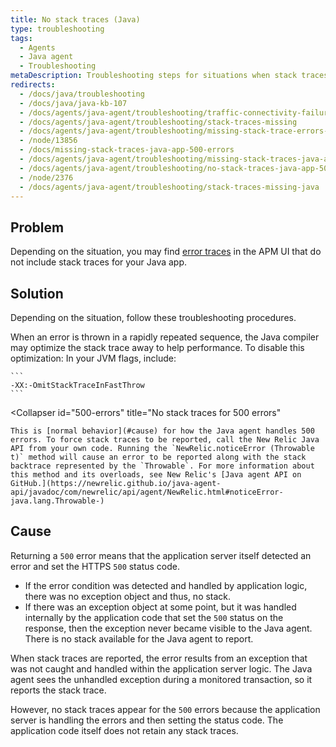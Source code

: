 ```yaml
---
title: No stack traces (Java)
type: troubleshooting
tags:
  - Agents
  - Java agent
  - Troubleshooting
metaDescription: Troubleshooting steps for situations when stack traces are missing for error traces with your New Relic Java app.
redirects:
  - /docs/java/troubleshooting
  - /docs/java/java-kb-107
  - /docs/agents/java-agent/troubleshooting/traffic-connectivity-failure
  - /docs/agents/java-agent/troubleshooting/stack-traces-missing
  - /docs/agents/java-agent/troubleshooting/missing-stack-trace-errors-java
  - /node/13856
  - /docs/missing-stack-traces-java-app-500-errors
  - /docs/agents/java-agent/troubleshooting/missing-stack-traces-java-app-500-errors
  - /docs/agents/java-agent/troubleshooting/no-stack-traces-java-app-500-errors
  - /node/2376
  - /docs/agents/java-agent/troubleshooting/stack-traces-missing-java
---
```


## Problem

Depending on the situation, you may find [error traces](/docs/apm/applications-menu/error-analytics/error-analytics-manage-error-traces) in the APM UI that do not include stack traces for your Java app.

## Solution

Depending on the situation, follow these troubleshooting procedures.

<CollapserGroup>
  <Collapser
    id="repeated-errors"
    title="No stack traces for rapidly repeated errors"
  >
    When an error is thrown in a rapidly repeated sequence, the Java compiler may optimize the stack trace away to help performance. To disable this optimization: In your JVM flags, include:

    ```
    -XX:-OmitStackTraceInFastThrow
    ```
  </Collapser>

  <Collapser
    id="500-errors"
    title="No stack traces for 500 errors"
  >
    This is [normal behavior](#cause) for how the Java agent handles 500 errors. To force stack traces to be reported, call the New Relic Java API from your own code. Running the `NewRelic.noticeError (Throwable t)` method will cause an error to be reported along with the stack backtrace represented by the `Throwable`. For more information about this method and its overloads, see New Relic's [Java agent API on GitHub.](https://newrelic.github.io/java-agent-api/javadoc/com/newrelic/api/agent/NewRelic.html#noticeError-java.lang.Throwable-)
  </Collapser>
</CollapserGroup>

## Cause

Returning a `500` error means that the application server itself detected an error and set the HTTPS `500` status code.

* If the error condition was detected and handled by application logic, there was no exception object and thus, no stack.
* If there was an exception object at some point, but it was handled internally by the application code that set the `500` status on the response, then the exception never became visible to the Java agent. There is no stack available for the Java agent to report.

When stack traces are reported, the error results from an exception that was not caught and handled within the application server logic. The Java agent sees the unhandled exception during a monitored transaction, so it reports the stack trace.

However, no stack traces appear for the `500` errors because the application server is handling the errors and then setting the status code. The application code itself does not retain any stack traces.
